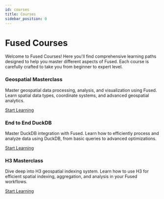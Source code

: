 ```yaml
---
id: courses
title: Courses
sidebar_position: 0
---
```


# Fused Courses

Welcome to Fused Courses! Here you'll find comprehensive learning paths designed to help you master different aspects of Fused. Each course is carefully crafted to take you from beginner to expert level.

<div className="row">
  <div className="col col--4">
    <div className="card" style={{ height: '100%', display: 'flex', flexDirection: 'column' }}>
      <div className="card__header">
        <h3>Geospatial Masterclass</h3>
      </div>
      <div className="card__body" style={{ flex: 1 }}>
        <p>Master geospatial data processing, analysis, and visualization using Fused. Learn spatial data types, coordinate systems, and advanced geospatial analytics.</p>
      </div>
      <div className="card__footer">
        <a href="./geospatial-masterclass" className="button button--primary button--block">Start Learning</a>
      </div>
    </div>
  </div>
  <div className="col col--4">
    <div className="card" style={{ height: '100%', display: 'flex', flexDirection: 'column' }}>
      <div className="card__header">
        <h3>End to End DuckDB</h3>
      </div>
      <div className="card__body" style={{ flex: 1 }}>
        <p>Master DuckDB integration with Fused. Learn how to efficiently process and analyze data using DuckDB, from basic queries to advanced optimizations.</p>
      </div>
      <div className="card__footer">
        <a href="./end-to-end-duckdb" className="button button--primary button--block">Start Learning</a>
      </div>
    </div>
  </div>
  <div className="col col--4">
    <div className="card" style={{ height: '100%', display: 'flex', flexDirection: 'column' }}>
      <div className="card__header">
        <h3>H3 Masterclass</h3>
      </div>
      <div className="card__body" style={{ flex: 1 }}>
        <p>Dive deep into H3 geospatial indexing system. Learn how to use H3 for efficient spatial indexing, aggregation, and analysis in your Fused workflows.</p>
      </div>
      <div className="card__footer">
        <a href="./h3-masterclass" className="button button--primary button--block">Start Learning</a>
      </div>
    </div>
  </div>
</div>
